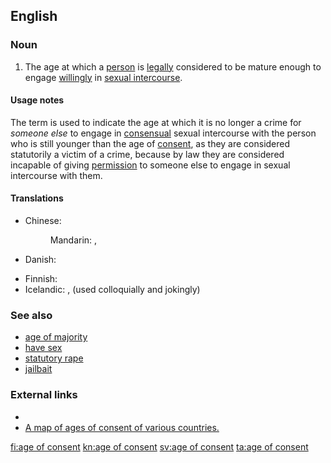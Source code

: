 ==English==
===Noun===
{{en-noun|sg=[[age]] [[of]] [[consent]]|ages of consent}}

# {{legal}} The age at which a [[person]] is [[legally]] considered to be mature enough to engage [[willingly]] in [[sexual intercourse]].

====Usage notes====
The term is used to indicate the age at which it is no longer a crime for ''someone else'' to engage in [[consensual]] sexual intercourse with the person who is still younger than the age of [[consent]], as they are considered statutorily a victim of a crime, because by law they are considered incapable of giving [[permission]] to someone else to engage in sexual intercourse with them.

====Translations====
{{trans-top|an age at which one is legally mature enough to have sex}}
* Chinese:
*: Mandarin: {{t|zh|同意年齡|sc=Hani}}, {{t|zh|同意年龄|tr=tóngyì niánlíng|sc=Hani}}
* Danish: {{t|da|den seksuelle lavalder}}
{{trans-mid}}
* Finnish: {{t|fi|suojaikäraja}}
* Icelandic: {{t|is|samræðisaldur|m}}, {{t|is|lögriðilsaldur|m}} (used colloquially and jokingly)
{{trans-bottom}}

===See also===
* [[age of majority]]
* [[have sex]]
* [[statutory rape]]
* [[jailbait]]

===External links===
* {{pedia}}
* [[:File:Age of Consent - Global.svg|A map of ages of consent of various countries.]]

[[fi:age of consent]]
[[kn:age of consent]]
[[sv:age of consent]]
[[ta:age of consent]]